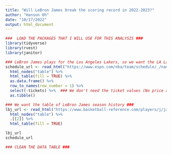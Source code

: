 ```yaml
---
title: "Will LeBron James break the scoring record in 2022-2023?"
author: "Hanson Oh"
date: "10/17/2022"
output: html_document
---
```


```r
###  LOAD THE PACKAGES THAT I WILL USE FOR THIS ANALYSIS ###
library(tidyverse)
library(rvest)
library(janitor)

```

```r
### LeBron James plays for the Los Angeles Lakers, so we want the LA Lakers schedule
schedule_url <- read_html("https://www.espn.com/nba/team/schedule/_/name/lal/los-angeles-lakers") %>% 
  html_nodes("table") %>% 
  html_table(fill = TRUE) %>% 
  as.data.frame() %>% 
  row_to_names(row_number = 1) %>% 
  select(-tickets) %>%  ### We don't need the ticket values (No price analysis in this project)
  as.tibble()

### We want the table of LeBron James season history ###
lbj_url <- read_html("https://www.basketball-reference.com/players/j/jamesle01.html") %>% 
  html_nodes("table") %>% 
  .[[2]] %>% 
  html_table(fill = TRUE)

lbj_url
schedule_url

```
```r
### CLEAN THE DATA TABLE ###



```


